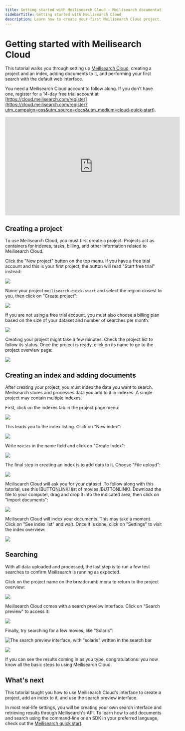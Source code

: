 ```yaml
---
title: Getting started with Meilisearch Cloud — Meilisearch documentation
sidebarTitle: Getting started with Meilisearch Cloud
description: Learn how to create your first Meilisearch Cloud project.
---
```


# Getting started with Meilisearch Cloud

This tutorial walks you through setting up [Meilisearch Cloud](https://meilisearch.com/cloud), creating a project and an index, adding documents to it, and performing your first search with the default web interface.

You need a Meilisearch Cloud account to follow along. If you don't have one, register for a 14-day free trial account at [https://cloud.meilisearch.com/register](https://cloud.meilisearch.com/register?utm_campaign=oss&utm_source=docs&utm_medium=cloud-quick-start).


<iframe
width="560"
height="315"
src="https://www.youtube.com/embed/KK2rV7i4IdI?si=F2DuOvzr7Du2jorz"
title="Getting started with Meilisearch Cloud"
frameborder="0"
allow="accelerometer; autoplay; clipboard-write; encrypted-media; gyroscope; picture-in-picture"
allowfullscreen
></iframe>


## Creating a project

To use Meilisearch Cloud, you must first create a project. Projects act as containers for indexes, tasks, billing, and other information related to Meilisearch Cloud.

Click the "New project" button on the top menu. If you have a free trial account and this is your first project, the button will read "Start free trial" instead:

<Frame caption="The Meilisearch Cloud menu, featuring the 'New Project' button">
  <img src="/assets/images/cloud-getting-started/1-new-project.png" />
</Frame>

Name your project `meilisearch-quick-start` and select the region closest to you, then click on "Create project":

<Frame caption="A modal window with two mandatory fields: 'Project name' and 'Select a region'">
  <img src="/assets/images/cloud-getting-started/2-create-project.png" />
</Frame>

If you are not using a free trial account, you must also choose a billing plan based on the size of your dataset and number of searches per month:

<Frame caption="A variation of the previous modal window with an extra mandatory field: 'Select a plan'. There are a few billing plan options">
  <img src="/assets/images/cloud-getting-started/3-project-billing.png" />
</Frame>

Creating your project might take a few minutes. Check the project list to follow its status. Once the project is ready, click on its name to go to the project overview page:

<Frame caption="Meilisearch Cloud's main list of projects. It features only one project, 'meilisearch-quick-start', and shows information such as API keys, URL, and number of monthly searches">
  <img src="/assets/images/cloud-getting-started/4-project-list.png" />
</Frame>

## Creating an index and adding documents

After creating your project, you must index the data you want to search. Meilisearch stores and processes data you add to it in indexes. A single project may contain multiple indexes.

First, click on the indexes tab in the project page menu:

<Frame caption="The project overview page, featuring a secondary menu with several links. A red arrow points at a menu item: 'Indexes'">
  <img src="/assets/images/cloud-getting-started/5-project-page-menu-indexes.png" />
</Frame>

This leads you to the index listing. Click on "New index":

<Frame caption="An empty list of indexes in this project with a button on the upper right corner">
  <img src="/assets/images/cloud-getting-started/6-index-list-empty.png" />
</Frame>

Write `movies` in the name field and click on "Create Index":

<Frame caption="A modal window with one mandatory field: 'Index name'">
  <img src="/assets/images/cloud-getting-started/7-create-index.png" />
</Frame>

The final step in creating an index is to add data to it. Choose "File upload":

<Frame caption="Another modal window with three options. A red arrow points at the chosen option, 'File upload'">
  <img src="/assets/images/cloud-getting-started/8-file-upload.png" />
</Frame>

Meilisearch Cloud will ask you for your dataset. To follow along with this tutorial, use this !BUTTONLINK! list of movies !BUTTONLINK!. Download the file to your computer, drag and drop it into the indicated area, then click on "Import documents":

<Frame caption="Another modal window with a large drag-and-drop area. It indicates a file named 'movies.json' will be uploaded">
  <img src="/assets/images/cloud-getting-started/9-data-import.png" />
</Frame>

Meilisearch Cloud will index your documents. This may take a moment. Click on "See index list" and wait. Once it is done, click on "Settings" to visit the index overview:

<Frame caption="A list of all indexes in this project. It shows a single index, `movies`, and indicates it contains over 30,000 documents">
  <img src="/assets/images/cloud-getting-started/10-index-list-filled.png" />
</Frame>

## Searching

With all data uploaded and processed, the last step is to run a few test searches to confirm Meilisearch is running as expected.

Click on the project name on the breadcrumb menu to return to the project overview:

<Frame caption="The index list page. A red arrow points at the breadcrumb menu">
  <img src="/assets/images/cloud-getting-started/11-index-list-breadcrumb.png" />
</Frame>

Meilisearch Cloud comes with a search preview interface. Click on "Search preview" to access it:

<Frame caption="The project overview page. A red arrow points at a menu item named 'Search preview'">
  <img src="/assets/images/cloud-getting-started/12-project-page-url.png" />
</Frame>

Finally, try searching for a few movies, like "Solaris":

![The search preview interface, with "solaris" written in the search bar](/assets/images/cloud-getting-started/13-search-preview.png)

<Frame caption="The search preview interface, with 'solaris' written in the search bar">
  <img src="/assets/images/cloud-getting-started/13-search-preview.png" />
</Frame>

If you can see the results coming in as you type, congratulations: you now know all the basic steps to using Meilisearch Cloud.

## What's next

This tutorial taught you how to use Meilisearch Cloud's interface to create a project, add an index to it, and use the search preview interface.

In most real-life settings, you will be creating your own search interface and retrieving results through Meilisearch's API. To learn how to add documents and search using the command-line or an SDK in your preferred language, check out the [Meilisearch quick start](/learn/self_hosted/getting_started_with_self_hosted_meilisearch).
